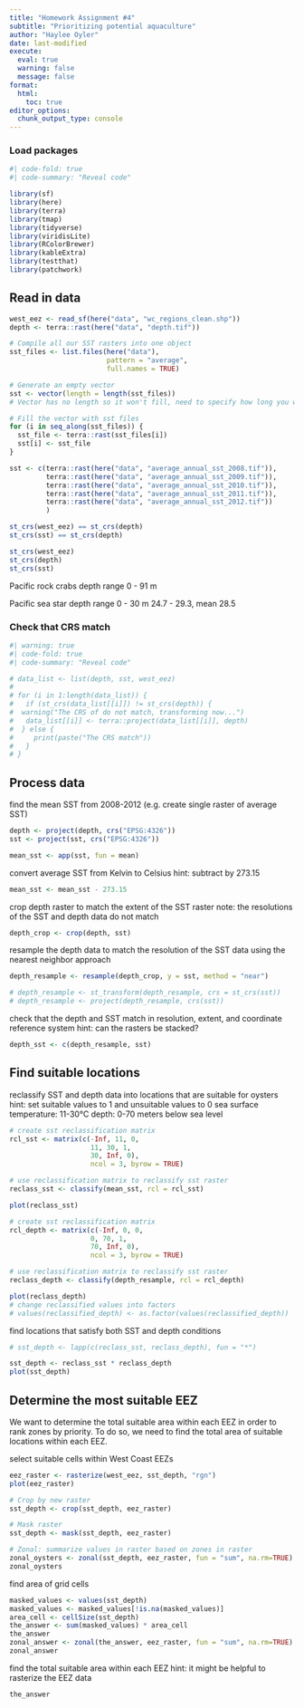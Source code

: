 ```yaml
---
title: "Homework Assignment #4"
subtitle: "Prioritizing potential aquaculture"
author: "Haylee Oyler"
date: last-modified
execute: 
  eval: true
  warning: false
  message: false
format:
  html:
    toc: true
editor_options: 
  chunk_output_type: console
---
```


### Load packages

```r
#| code-fold: true
#| code-summary: "Reveal code"

library(sf)
library(here)
library(terra)
library(tmap)
library(tidyverse)
library(viridisLite)
library(RColorBrewer)
library(kableExtra)
library(testthat)
library(patchwork)
```

## Read in data

```r
west_eez <- read_sf(here("data", "wc_regions_clean.shp"))
depth <- terra::rast(here("data", "depth.tif"))
```

```r
# Compile all our SST rasters into one object
sst_files <- list.files(here("data"), 
                        pattern = "average", 
                        full.names = TRUE)

```

```r
# Generate an empty vector 
sst <- vector(length = length(sst_files))
# Vector has no length so it won't fill, need to specify how long you want it to be

# Fill the vector with sst files
for (i in seq_along(sst_files)) {
  sst_file <- terra::rast(sst_files[i])
  sst[i] <- sst_file
}
```

```r
sst <- c(terra::rast(here("data", "average_annual_sst_2008.tif")),
         terra::rast(here("data", "average_annual_sst_2009.tif")),
         terra::rast(here("data", "average_annual_sst_2010.tif")),
         terra::rast(here("data", "average_annual_sst_2011.tif")),
         terra::rast(here("data", "average_annual_sst_2012.tif"))
         )
```

```r
st_crs(west_eez) == st_crs(depth)
st_crs(sst) == st_crs(depth)

st_crs(west_eez)
st_crs(depth)
st_crs(sst)
```

Pacific rock crabs
depth range 0 - 91 m

Pacific sea star
depth range 0 - 30 m 
24.7 - 29.3, mean 28.5

### Check that CRS match

```r
#| warning: true
#| code-fold: true
#| code-summary: "Reveal code"

# data_list <- list(depth, sst, west_eez)
# 
# for (i in 1:length(data_list)) {
#   if (st_crs(data_list[[i]]) != st_crs(depth)) {
#  warning("The CRS of do not match, transforming now...")
#   data_list[[i]] <- terra::project(data_list[[i]], depth) 
#  } else {
#     print(paste("The CRS match"))
#   }
# }

```


## Process data
find the mean SST from 2008-2012 (e.g. create single raster of average SST)
```r
depth <- project(depth, crs("EPSG:4326"))
sst <- project(sst, crs("EPSG:4326"))

mean_sst <- app(sst, fun = mean)
```

convert average SST from Kelvin to Celsius
hint: subtract by 273.15
```r
mean_sst <- mean_sst - 273.15
```

crop depth raster to match the extent of the SST raster
note: the resolutions of the SST and depth data do not match
```r
depth_crop <- crop(depth, sst)
```

resample the depth data to match the resolution of the SST data using the nearest neighbor approach
```r
depth_resample <- resample(depth_crop, y = sst, method = "near")
```

```r
# depth_resample <- st_transform(depth_resample, crs = st_crs(sst)) 
# depth_resample <- project(depth_resample, crs(sst))
```

check that the depth and SST match in resolution, extent, and coordinate reference system
hint: can the rasters be stacked?
```r
depth_sst <- c(depth_resample, sst)
```


## Find suitable locations
reclassify SST and depth data into locations that are suitable for oysters
hint: set suitable values to 1 and unsuitable values to 0
sea surface temperature: 11-30°C
depth: 0-70 meters below sea level

```r
# create sst reclassification matrix
rcl_sst <- matrix(c(-Inf, 11, 0, 
                    11, 30, 1, 
                    30, Inf, 0),
                    ncol = 3, byrow = TRUE)

# use reclassification matrix to reclassify sst raster
reclass_sst <- classify(mean_sst, rcl = rcl_sst)

plot(reclass_sst)
```


```r
# create sst reclassification matrix
rcl_depth <- matrix(c(-Inf, 0, 0, 
                    0, 70, 1, 
                    70, Inf, 0),
                    ncol = 3, byrow = TRUE)

# use reclassification matrix to reclassify sst raster
reclass_depth <- classify(depth_resample, rcl = rcl_depth)

plot(reclass_depth)
# change reclassified values into factors
# values(reclassified_depth) <- as.factor(values(reclassified_depth))
```

find locations that satisfy both SST and depth conditions
```r
# sst_depth <- lapp(c(reclass_sst, reclass_depth), fun = "*")

sst_depth <- reclass_sst * reclass_depth
plot(sst_depth)

```

## Determine the most suitable EEZ
We want to determine the total suitable area within each EEZ in order to rank zones by priority. To do so, we need to find the total area of suitable locations within each EEZ.

select suitable cells within West Coast EEZs
```r
eez_raster <- rasterize(west_eez, sst_depth, "rgn")
plot(eez_raster)

# Crop by new raster
sst_depth <- crop(sst_depth, eez_raster)

# Mask raster
sst_depth <- mask(sst_depth, eez_raster)

# Zonal: summarize values in raster based on zones in raster
zonal_oysters <- zonal(sst_depth, eez_raster, fun = "sum", na.rm=TRUE)
zonal_oysters

```

find area of grid cells
```r
masked_values <- values(sst_depth)
masked_values <- masked_values[!is.na(masked_values)]
area_cell <- cellSize(sst_depth)
the_answer <- sum(masked_values) * area_cell
the_answer
zonal_answer <- zonal(the_answer, eez_raster, fun = "sum", na.rm=TRUE)
zonal_answer
```

find the total suitable area within each EEZ
hint: it might be helpful to rasterize the EEZ data
```r
the_answer
```

